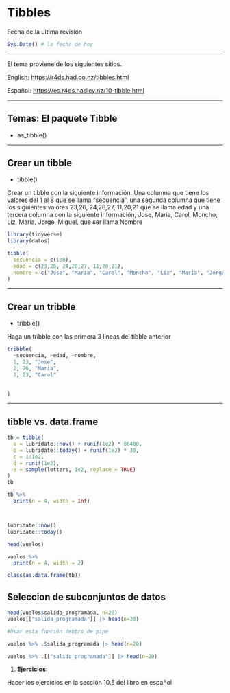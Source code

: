 # Tibbles

Fecha de la ultima revisión
```r

Sys.Date() # la fecha de hoy
```

***

El tema proviene de los siguientes sitios.

English:
 <https://r4ds.had.co.nz/tibbles.html>
 
Español:
 <https://es.r4ds.hadley.nz/10-tibble.html>
 
 
***


## Temas: El paquete Tibble

  - as_tibble()

***  
  
## Crear un tibble

 - tibble()
 
 Crear un tibble con la siguiente información.  Una columna que tiene los valores del 1 al 8 que se llama "secuencia", una segunda columna que tiene los siguientes valores 23,26, 24,26,27, 11,20,21 que se llama edad y una tercera columna con la siguiente información, Jose, Maria, Carol, Moncho, Liz, Maria, Jorge, Miguel, que ser llama Nombre 
 
```r
library(tidyverse)
library(datos)

tibble(
  secuencia = c(1:8),
  edad = c(23,26, 24,26,27, 11,20,21),
  nombre = c("Jose", "Maria", "Carol", "Moncho", "Liz", "Maria", "Jorge", "Miguel")
)

```
 
 
***

## Crear un tribble

 - tribble()
 
 Haga un tribble con las primera 3 lineas del tibble anterior
 
```r
tribble(
  ~secuencia, ~edad, ~nombre,
  1, 23, "Jose",
  2, 26, "Maria",
  3, 23, "Carol"
  
  
)
```


***

## tibble vs. data.frame


```r
tb = tibble(
  a = lubridate::now() + runif(1e2) * 86400,
  b = lubridate::today() + runif(1e2) * 30,
  c = 1:1e2,
  d = runif(1e2),
  e = sample(letters, 1e2, replace = TRUE)
)
tb

```



```r
tb %>%
  print(n = 4, width = Inf)



lubridate::now()
lubridate::today()

```


```r
head(vuelos)

vuelos %>%
  print(n = 4, width = 2)
```



```r
class(as.data.frame(tb))
```


## Seleccion de subconjuntos de datos

```r
head(vuelos$salida_programada, n=20) 
vuelos[["salida_programada"]] |> head(n=20)

#Usar esta función dentro de pipe

vuelos %>% .$salida_programada |> head(n=20)

vuelos %>% .[["salida_programada"]] |> head(n=20)
```


1.  **Ejercicios**:

Hacer los ejercicios en la sección 10.5 del libro en español




  